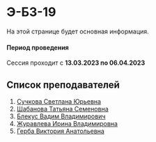 
# Э-БЗ-19
 
<Callout type="info" emoji="ℹ️">
    На этой странице будет основная информация.
</Callout>


#### Период проведения

Сессия проходит с **13.03.2023 по 06.04.2023**

## Список преподавателей

1. [Сучкова Светлана Юрьевна]()
2. [Шабанова Татьяна Семеновна]()
3. [Блекус Вадим Владимирович]()
4. [Журавлева Ирина Владимировна]()
5. [Герба Виктория Анатольевна]()